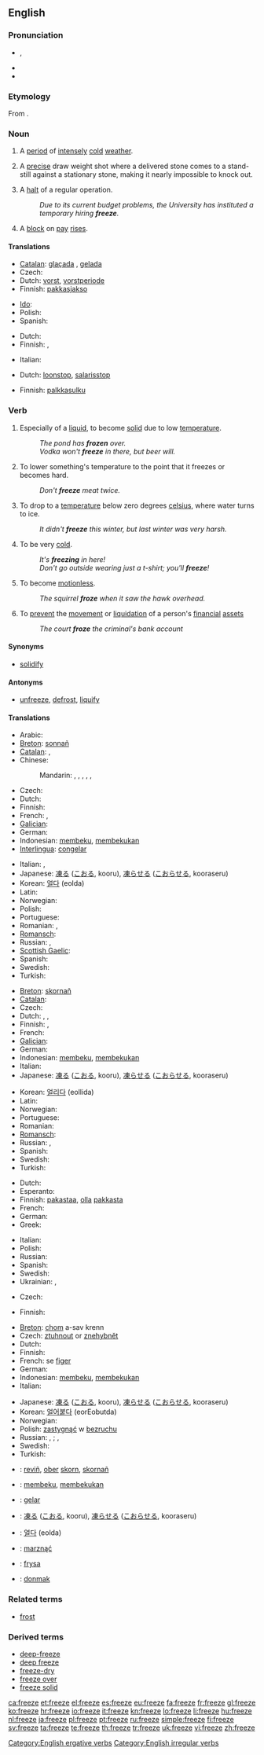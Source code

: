 {{wikipedia|dab=freeze}}
==English==

===Pronunciation===
* {{IPA|/ˈfriːz/}}, {{SAMPA|/"fri:z/}}
* {{rhymes|iːz}}
* {{homophones|frees|frieze}}

===Etymology===
From {{etyl|ang}} {{term|freosan|frēosan|to freeze|lang=ang}}.

===Noun===
{{en-noun}}

# A [[period]] of [[intensely]] [[cold]] [[weather]].
# {{curling}} A [[precise]] draw weight shot where a delivered stone comes to a stand-still against a stationary stone, making it nearly impossible to knock out.
# A [[halt]] of a regular operation.
#: ''Due to its current budget problems, the University has instituted a temporary hiring '''freeze'''.''
# {{context|specifically|in|_|finance}} A [[block]] on [[pay]] [[rise]]s.

====Translations====
{{trans-top|period of cold}}
* [[Catalan]]: [[glaçada]] {{f}}, [[gelada]] {{f}}
* Czech: {{t+|cs|mráz|m}}
* Dutch: [[vorst]], [[vorstperiode]]
* Finnish: [[pakkasjakso]]
{{trans-mid}}
* [[Ido]]: {{t+|io|frosto|xs=Ido}}
* Polish: {{t|pl|mróz|m}}
* Spanish: {{t-|es|helada|f}}
{{trans-bottom}}

{{trans-top|curling term}}
{{trans-mid}}
{{trans-bottom}}

{{trans-top|finance}}
* Dutch: {{t+|nl|bevriezing}}
* Finnish: {{t-|fi|jäädytys}}, {{t-|fi|sulku}}
{{trans-mid}}
* Italian: {{t+|it|blocco|m}}
{{trans-bottom}}

{{trans-top|on salary}}
* Dutch: [[loonstop]], [[salarisstop]]
{{trans-mid}}
* Finnish: [[palkkasulku]]
{{trans-bottom}}

===Verb===
{{en-verb|freezes|freezing|'''[[froze]]''' or rarely '''[[frore]]'''|'''[[frozen]]''' or rarely '''[[froren]]'''}}

# {{intransitive}} Especially of a [[liquid]], to become [[solid]] due to low [[temperature]].
#: ''The pond has '''frozen''' over.''
#: ''Vodka won't '''freeze''' in there, but beer will.''
# {{transitive}} To lower something's temperature to the point that it freezes or becomes hard.
#: ''Don't '''freeze''' meat twice.''
# {{intransitive}} To drop to a [[temperature]] below zero degrees [[celsius]], where water turns to ice.
#: ''It didn't '''freeze''' this winter, but last winter was very harsh.''
# {{intransitive|informal}} To be very [[cold]].
#: ''It's '''freezing''' in here!''
#: ''Don't go outside wearing just a t-shirt; you'll '''freeze'''!''
# {{intransitive}} To become [[motionless]].
#: ''The squirrel '''froze''' when it saw the hawk overhead.''
# {{transitive}} To [[prevent]] the [[movement]] or [[liquidation]] of a person's [[financial]] [[asset]]s
#: ''The court '''froze''' the criminal's bank account''

====Synonyms====
* {{sense|become solid}} [[solidify]]

====Antonyms====
* {{sense|become solid}} [[unfreeze]], [[defrost]], [[liquify]]

====Translations====
{{trans-top|to become solid due to low temperature}}
* Arabic: {{t|ar|جمد|tr=jamada}}
* [[Breton]]: [[sonnañ]]
* [[Catalan]]: {{t+|ca|gelar}}, {{t+|ca|glaçar}}
* Chinese:
*: Mandarin: {{t-|cmn|凍結|sc=Hans}},  {{t-|cmn|冻结|tr=dòngjié|sc=Hans}},  {{t-|cmn|凍|sc=Hans}},  {{t-|cmn|冻|tr=dòng|sc=Hans}},  {{t|cmn|冰凍|sc=Hans}},  {{t|cmn|冰冻|tr=bīngdòng|sc=Hans}}
* Czech: {{t-|cs|zmrznout}}
* Dutch: {{t+|nl|bevriezen}}
* Finnish: {{t-|fi|jäätyä}}
* French: {{t+|fr|geler}}, {{t+|fr|glacer}}
* [[Galician]]: {{t|gl|xear|xs=Galician}}
* German: {{t+|de|gefrieren}}
* Indonesian: [[beku|membeku]], [[beku|membekukan]]
* [[Interlingua]]: [[congelar]]
{{trans-mid}}
* Italian: {{t+|it|gelare}}, {{t-|it|ghiacciare}}
* Japanese: [[凍る]] ([[こおる]], kooru), [[凍らせる]] ([[こおらせる]], kooraseru)
* Korean: [[얼다]] (eolda)
* Latin: {{t-|la|gelo}}
* Norwegian: {{t+|no|fryse}}
* Polish: {{t-|pl|zamarzać}}
* Portuguese: {{t+|pt|gelar}}
* Romanian: {{t+|ro|îngheţa}},  {{t|ro|congela}}
* [[Romansch]]: {{t|rm|schelar|xs=Romansch}}
* Russian: {{t+|ru|замерзать|tr=zamerzát'}} {{impf}},{{t+|ru|замёрзнуть|tr=zamjórznut'}} {{pf}}
* [[Scottish Gaelic]]: {{t-|gd|reòth|xs=Scottish Gaelic}}
* Spanish: {{t+|es|helar}}
* Swedish: {{t+|sv|frysa}}
* Turkish: {{t+|tr|donmak}}
{{trans-bottom}}

{{trans-top|to lower something's temperature to freezing point}}
* [[Breton]]: [[skornañ]]
* [[Catalan]]: {{t+|ca|congelar}}
* Czech: {{t-|cs|zmrazit}}
* Dutch: {{t+|nl|bevriezen}}, {{t+|nl|invriezen}}, {{t+|nl|vriezen}}
* Finnish: {{t+|fi|jäädyttää}}, {{t+|fi|pakastaa}}
* French: {{t+|fr|congeler}}
* [[Galician]]: {{t|gl|conxelar|xs=Galician}}
* German: {{t+|de|einfrieren}}
* Indonesian: [[beku|membeku]], [[beku|membekukan]]
* Italian: {{t+|it|congelare}}
* Japanese: [[凍る]] ([[こおる]], kooru), [[凍らせる]] ([[こおらせる]], kooraseru)
{{trans-mid}}
* Korean: [[얼리다]] (eollida)
* Latin: {{t-|la|congelo}}
* Norwegian: {{t+|no|fryse}}
* Portuguese: {{t+|pt|congelar}}
* Romanian: {{t+|ro|congela}}
* [[Romansch]]: {{t|rm|schelentar|xs=Romansch}}
* Russian: {{t+|ru|замораживать|tr=zamoráživat'}} {{impf}}, {{t+|ru|заморозить|tr=zamorózit'}} {{pf}}
* Spanish: {{t+|es|helar}}
* Swedish: {{t+|sv|frysa}}
* Turkish: {{t+|tr|dondurmak}}
{{trans-bottom}}

{{trans-top|to drop below zero}}
* Dutch: {{t+|nl|vriezen}}
* Esperanto: {{t-|eo|frosti|xs=Esperanto}}
* Finnish: [[pakastaa]], [[olla]] [[pakkanen|pakkasta]]
* French: {{t+|fr|geler}}
* German: {{t+|de|frieren}}
* Greek: {{t+|el|παγώνω|tr=pagóno}}
{{trans-mid}}
* Italian: {{t+|it|gelare}}
* Polish: {{t|pl|mrozić}}
* Russian: {{t|ru|морозить |tr=morózit’}}
* Spanish: {{t+|es|helar}}
* Swedish: {{t+|sv|frysa}}
* Ukrainian: {{t|uk|заморожувати|tr=|xs=Ukrainian}}, {{t|uk|заморожуватися|tr=|xs=Ukrainian}}
{{trans-bottom}}

{{trans-top|to be very cold}}
* Czech: {{t-|cs|mrznout}}
{{trans-mid}}
* Finnish: {{t-|fi|jäätää}}
{{trans-bottom}}

{{trans-top|to become motionless}}
* [[Breton]]: [[chom]] a-sav krenn
* Czech: [[ztuhnout]] or [[znehybnět]]
* Dutch: {{t+|nl|verstijven}}
* Finnish: {{t-|fi|jähmettyä}}
* French: se [[figer]]
* German: {{t-|de|erstarren}}
* Indonesian: [[beku|membeku]], [[beku|membekukan]]
* Italian: {{t+|it|congelare}}
{{trans-mid}}
* Japanese: [[凍る]] ([[こおる]], kooru), [[凍らせる]] ([[こおらせる]], kooraseru)
* Korean: [[얼어붙다]] (eorEobutda)
* Norwegian: {{t+|no|fryse}}
* Polish: [[zastygnąć]] w [[bezruchu]]
* Russian: {{t|ru|замирать|tr=zamirát'}} {{impf}}, {{t|ru|замереть|tr=zam'er'ét'}} {{pf}}; {{t|ru|застывать|tr=zastyvát'}} {{impf}}, {{t|ru|застыть|tr=zastýt'}} {{pf}}
* Swedish: {{t+|sv|frysa}}
* Turkish: {{t+|tr|donmak}}
{{trans-bottom}}

{{checktrans-top}}
* {{ttbc|Breton}}: [[reviñ]], [[ober]] [[skorn]], [[skornañ]]
* {{ttbc|Indonesian}}: [[beku|membeku]], [[beku|membekukan]]
* {{ttbc|Interlingua}}: [[gelar]]
* {{ttbc|Japanese}}: [[凍る]] ([[こおる]], kooru), [[凍らせる]] ([[こおらせる]], kooraseru)
* {{ttbc|Korean}}: [[얼다]] (eolda)
* {{ttbc|Polish}}: [[marznąć]]
* {{ttbc|Swedish}}: [[frysa]]
* {{ttbc|Turkish}}: [[donmak]]
{{trans-bottom}}

===Related terms===
* [[frost]]

===Derived terms===
* [[deep-freeze]]
* [[deep freeze]]
* [[freeze-dry]]
* [[freeze over]]
* [[freeze solid]]

[[Category:English ergative verbs]]
[[Category:English irregular verbs]]

[[ca:freeze]]
[[et:freeze]]
[[el:freeze]]
[[es:freeze]]
[[eu:freeze]]
[[fa:freeze]]
[[fr:freeze]]
[[gl:freeze]]
[[ko:freeze]]
[[hr:freeze]]
[[io:freeze]]
[[it:freeze]]
[[kn:freeze]]
[[lo:freeze]]
[[li:freeze]]
[[hu:freeze]]
[[nl:freeze]]
[[ja:freeze]]
[[pl:freeze]]
[[pt:freeze]]
[[ru:freeze]]
[[simple:freeze]]
[[fi:freeze]]
[[sv:freeze]]
[[ta:freeze]]
[[te:freeze]]
[[th:freeze]]
[[tr:freeze]]
[[uk:freeze]]
[[vi:freeze]]
[[zh:freeze]]